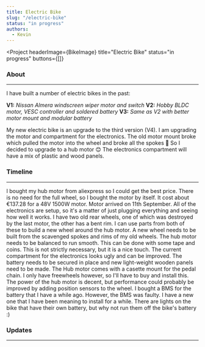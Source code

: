 ```yaml
---
title: Electric Bike
slug: "/electric-bike"
status: "in progress"
authors:
  - Kevin
---
```


<Project
  headerImage={BikeImage}
  title="Electric Bike"
  status="in progress"
  buttons={[]}
>

  ### About
  ---

  I have built a number of electric bikes in the past:
  
  **V1:** *Nissan Almera windscreen wiper motor and switch*
  **V2:** *Hobby BLDC motor, VESC controller and soldered battery*
  **V3:** *Same as V2 with better motor mount and modular battery*

  My new electric bike is an upgrade to the third version (V4). I am upgrading the motor and compartment for the
  electronics. The old motor mount broke which pulled the motor into the wheel and broke all the spokes 😬 So I
  decided to upgrade to a hub motor 😊 The electronics compartment will have a mix of plastic and wood panels.

  ### Timeline
  ---

  <Timeline>
    <TimelineItem title="Buy a new hub motor" status="Completed" date="11.8.2020" type="normal"
        posts={["hub-motor-shopping"]}>
      I bought my hub motor from aliexpress so I could get the best price. There is no need for the full wheel,
      so I bought the motor by itself. It cost about €137.28 for a 48V 1500W motor. Motor arrived on 11th September.
    </TimelineItem>
    <TimelineItem title="Test hub motor" status="Completed" date="15.9.2020" type="normal">
      All of the electronics are setup, so it's a matter of just plugging everything and seeing how well it works.
    </TimelineItem>
    <TimelineItem title="Scavenge old wheels for parts" status="Completed" date="14.8.2020" type="normal">
      I have two old rear wheels, one of which was destroyed by the last motor, the other has a bent rim. I can
      use parts from both of these to build a new wheel around the hub motor.
    </TimelineItem>
    <TimelineItem title="Build the wheel" status="Completed" date="22.9.2020" type="normal"
        posts={["building-a-wheel"]}>
      A new wheel needs to be built from the scavenged spokes and rims of my old wheels.
    </TimelineItem>
    <TimelineItem title="Balance the wheel" status="Completed" date="23.9.2020" type="normal">
      The hub motor needs to be balanced to run smooth. This can be done with some tape and coins. This is not
      strictly necessary, but it is a nice touch.
    </TimelineItem>
    <TimelineItem title="Build the wooden panels" status="Completed" date="29.9.2020" type="normal"
        posts={["new-compartment"]}>
      The current compartment for the electronics looks ugly and can be improved. The battery needs to be secured
      in place and new light-weight wooden panels need to be made.
    </TimelineItem>
    <TimelineItem title="Buy and install casette" status="Not started" type="normal">
      The Hub motor comes with a casette mount for the pedal chain. I only have freewheels however, so I'll have
      to buy and install this.
    </TimelineItem>
    <TimelineItem title="Hook up the hall effect sensors" status="Not started" type="normal">
      The power of the hub motor is decent, but performance could probably be improved by adding position sensors
      to the wheel.
    </TimelineItem>
    <TimelineItem title="Add BMS to the battery" status="Not started" type="normal">
      I bought a BMS for the battery that I have a while ago. However, the BMS was faulty. I have a new one that
      I have been meaning to install for a while.
    </TimelineItem>
    <TimelineItem title="Install battery-run lights" status="Not started" type="end">
      There are lights on the bike that have their own battery, but why not run them off the bike's battery :)
    </TimelineItem>
  </Timeline>

  ### Updates
  ---

  <ProjectPosts filter="Bike" />

</Project>
